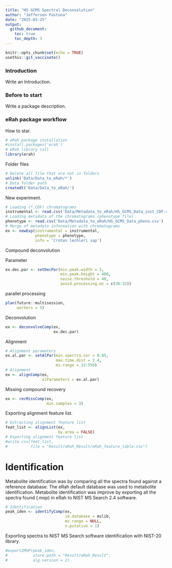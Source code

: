 ```yaml
---
title: "HS GCMS Spectral Deconvolution"
author: "Jefferson Pastuna"
date: "2025-03-25"
output:
  github_document:
    toc: true
    toc_depth: 3
---
```


```r

knitr::opts_chunk$set(echo = TRUE)
usethis::git_vaccinate()

```

### Introduction

Write an Introduction.

### Before to start

Write a package description.

### eRah package workflow

How to star.

```r

# eRah package installation
#install.packages('erah')
# eRah library call
library(erah)

```

Folder files

```r

# Delete all file that are not in folders
unlink('Data/Data_to_eRah/*')
# Data folder path
createdt('Data/Data_to_eRah/')

```

New experiment.


```r

# Loading (*.CDF) chromatograms
instrumental <- read.csv('Data/Metadata_to_eRah/HS_GCMS_Data_inst_CDF.csv')
# Loading metadata of the chromatograms (phenotype file)
phenotype <- read.csv('Data/Metadata_to_eRah/HS_GCMS_Data_pheno.csv')
# Merge of metadata information with chromatograms
ex <- newExp(instrumental = instrumental,
             phenotype = phenotype,
             info = 'Croton lechleri sap')

```

Compound deconvolution

Parameter

```r

ex.dec.par <- setDecPar(min.peak.width = 3,
                        min.peak.height = 400,
                        noise.threshold = 40,
                        avoid.processing.mz = c(30:32))

```

parallel processing

```r

plan(future::multisession,
     workers = 5)

```

Deconvolution

```r

ex <- deconvolveComp(ex,
                     ex.dec.par)

```

Alignment

```r

# Alignment parameters
ex.al.par <- setAlPar(min.spectra.cor = 0.85,
                      max.time.dist = 2.4,
                      mz.range = 32:550)
# Alignment
ex <- alignComp(ex,
                alParameters = ex.al.par)

```

Missing compound recovery


```r

ex <- recMissComp(ex,
                  min.samples = 3)

```

Exporting alignment feature list.

```r

# Extracting alignment feature list
feat_list <- alignList(ex,
                       by.area = FALSE)
# Exporting alignment feature list
#write.csv(feat_list,
#          file = "Result/eRah_Result/eRah_feature_table.csv")

```

# Identification

Metabolite identification was by comparing all the spectra found against a reference database. The eRah default database was used to metabolite identification. Metabolite identification was improve by exporting all the spectra found (.msp) in eRah to NIST MS Search 2.4 software.

```r

# Identification
peak_iden <- identifyComp(ex,
                          id.database = mslib,
                          mz.range = NULL,
                          n.putative = 1)

```

Exporting spectra to NIST MS Search software identification with NIST-20 library.

```r

#export2MSP(peak_iden,
#           store.path = "Result/eRah_Result",
#           alg.version = 2)

```

